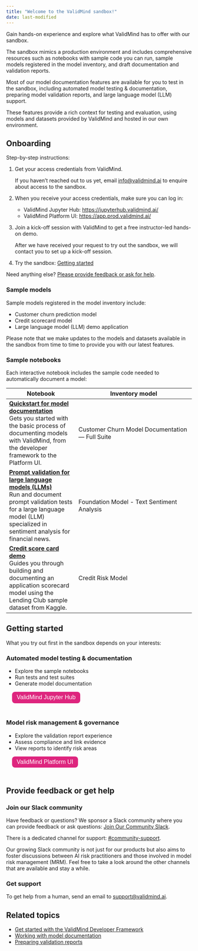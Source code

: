 ```yaml
---
title: "Welcome to the ValidMind sandbox!"
date: last-modified
---
```


Gain hands-on experience and explore what ValidMind has to offer with our sandbox. 

The sandbox mimics a production environment and includes comprehensive resources such as notebooks with sample code you can run, sample models registered in the model inventory, and draft documentation and validation reports.

Most of our model documentation features are available for you to test in the sandbox, including automated model testing & documentation, preparing model validation reports, and large language model (LLM) support. 

These features provide a rich context for testing and evaluation, using models and datasets provided by ValidMind and hosted in our own environment. 

## Onboarding

Step-by-step instructions: 

1. Get your access credentials from ValidMind. 

   If you haven't reached out to us yet, email <info@validmind.ai> to enquire about access to the sandbox.

<!--- FUTURE step for self-signup
1. Get your access credentials for the Platform UI by signing up with ValidMind: <https://app.prod.validmind.ai/>
   
   This is the login URL for our Platform UI where you can look at the model inventory for the different models. 
--->

2. When you receive your access credentials, make sure you can log in:

   - ValidMind Jupyter Hub: <https://jupyterhub.validmind.ai/>
   - ValidMind Platform UI: <https://app.prod.validmind.ai/>

3. Join a kick-off session with ValidMind to get a free instructor-led hands-on demo.

   After we have received your request to try out the sandbox, we will contact you to set up a kick-off session.

4. Try the sandbox: [Getting started](#getting-started)

::: {.callout-tip}
Need anything else? [Please provide feedback or ask for help](#provide-feedback-or-get-help).
:::

### Sample models

Sample models registered in the model inventory include:

- Customer churn prediction model
- Credit scorecard model
- Large language model (LLM) demo application

Please note that we make updates to the models and datasets available in the sandbox from time to time to provide you with our latest features. 

### Sample notebooks 

Each interactive notebook includes the sample code needed to automatically document a model: 

Notebook | Inventory model |
----------|-----------------|
| **[Quickstart for model documentation](https://jupyterhub.validmind.ai/hub/user-redirect/lab/tree/quickstart_customer_churn_full_suite.ipynb)**<br>Gets you started with the basic process of documenting models with ValidMind, from the developer framework to the Platform UI. | Customer Churn Model Documentation — Full Suite
| **[Prompt validation for large language models (LLMs)](https://jupyterhub.validmind.ai/hub/user-redirect/lab/tree/nlp_and_llm/foundation_models_integration_demo.ipynb)**<br>Run and document prompt validation tests for a large language model (LLM) specialized in sentiment analysis for financial news. | Foundation Model - Text Sentiment Analysis
| **[Credit score card demo](https://jupyterhub.validmind.ai/hub/user-redirect/lab/tree/credit_risk/application_scorecard_demo.ipynb)**<br>Guides you through building and documenting an application scorecard model using the Lending Club sample dataset from Kaggle. | Credit Risk Model
<!--- | Yes<br> | N/A | Credit Risk Model --->

## Getting started

What you try out first in the sandbox depends on your interests: 

::: {.grid}

::: {.g-col-6}

### Automated model testing & documentation 

- Explore the sample notebooks
- Run tests and test suites
- Generate model documentation

<form method="get" action="https://jupyterhub.validmind.ai/" target="_blank">
   <button type="submit" style="color: white; background-color: #de257e; border-radius: 8px; border: none; font-size: 16px; padding: 6.25px 12.5px; margin-left: 16px; margin-bottom: 20px;">ValidMind Jupyter Hub</button>
</form>

<!---Also try out our cloud-based Platform UI to get your model documentation ready for validation.--->
:::

::: {.g-col-6}

### Model risk management & governance

- Explore the validation report experience
- Assess compliance and link evidence
- View reports to identify risk areas

<form method="get" action="https://app.prod.validmind.ai/" target="_blank">
   <button type="submit" style="color: white; background-color: #de257e; border-radius: 8px; border: none; font-size: 16px; padding: 6.25px 12.5px; margin-left: 16px; margin-bottom: 20px;">ValidMind Platform UI</button>
</form>

<!---Also collaborate with model developers, edit draft validation reports, and view workflows.--->
:::

:::

## Provide feedback or get help
 
### Join our Slack community

Have feedback or questions? We sponsor a Slack community where you can provide feedback or ask questions: [Join Our Community Slack](https://docs.validmind.ai/guide/join-community.html).

There is a dedicated channel for support: [#community-support](https://validmind.slack.com/archives/C05FUFY9C4S). 

Our growing Slack community is not just for our products but also aims to foster discussions between AI risk practitioners and those involved in model risk management (MRM). Feel free to take a look around the other channels that are available and stay a while. 

### Get support 

To get help from a human, send an email to <support@validmind.ai>.

## Related topics 

- [Get started with the ValidMind Developer Framework](get-started-developer-framework.qmd)
- [Working with model documentation](working-with-model-documentation.qmd)
- [Preparing validation reports](preparing-validation-reports.qmd)